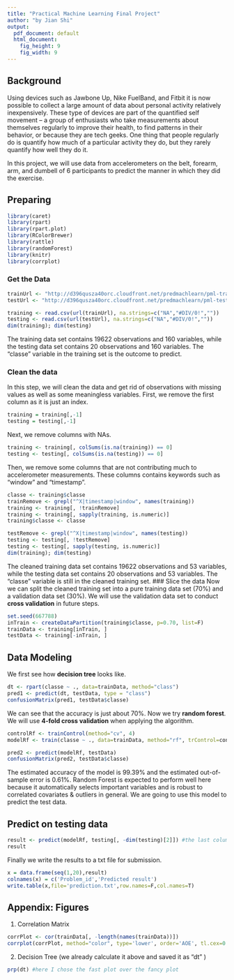 ```yaml
---
title: "Practical Machine Learning Final Project"
author: "by Jian Shi"
output:
  pdf_document: default
  html_document:
    fig_height: 9
    fig_width: 9
---
```


## Background  
Using devices such as Jawbone Up, Nike FuelBand, and Fitbit it is now possible to collect a large amount of data about personal activity relatively inexpensively. These type of devices are part of the quantified self movement – a group of enthusiasts who take measurements about themselves regularly to improve their health, to find patterns in their behavior, or because they are tech geeks. One thing that people regularly do is quantify how much of a particular activity they do, but they rarely quantify how well they do it.  

In this project, we will use data from accelerometers on the belt, forearm, arm, and dumbell of 6 participants to predict the manner in which they did the exercise.  

## Preparing  
```r
library(caret)
library(rpart)
library(rpart.plot)
library(RColorBrewer)
library(rattle)
library(randomForest)
library(knitr)
library(corrplot)
```
### Get the Data
```r
trainUrl <- "http://d396qusza40orc.cloudfront.net/predmachlearn/pml-training.csv"
testUrl <- "http://d396qusza40orc.cloudfront.net/predmachlearn/pml-testing.csv"

training <- read.csv(url(trainUrl), na.strings=c("NA","#DIV/0!",""))
testing <- read.csv(url(testUrl), na.strings=c("NA","#DIV/0!",""))
dim(training); dim(testing)
```  
The training data set contains 19622 observations and 160 variables, while the testing data set contains 20 observations and 160 variables. The "classe" variable in the training set is the outcome to predict. 

### Clean the data
In this step, we will clean the data and get rid of observations with missing values as well as some meaningless variables. First, we remove the first column as it is just an index.
```r
training = training[,-1]
testing = testing[,-1]
```
Next, we remove columns with NAs. 
```r
training <- training[, colSums(is.na(training)) == 0] 
testing <- testing[, colSums(is.na(testing)) == 0] 
```  
Then, we remove some columns that are not contributing much to accelerometer measurements. These columns contains keywords such as "window" and  "timestamp".
```r
classe <- training$classe
trainRemove <- grepl("^X|timestamp|window", names(training))
training <- training[, !trainRemove]
training <- training[, sapply(training, is.numeric)]
training$classe <- classe

testRemove <- grepl("^X|timestamp|window", names(testing))
testing <- testing[, !testRemove]
testing <- testing[, sapply(testing, is.numeric)]
dim(training); dim(testing)
```
The cleaned training data set contains 19622 observations and 53 variables, while the testing data set contains 20 observations and 53 variables. The "classe" variable is still in the cleaned training set.
### Slice the data
Now we can split the cleaned training set into a pure training data set (70%) and a validation data set (30%). We will use the validation data set to conduct **cross validation** in future steps.  
```r
set.seed(667788) 
inTrain <- createDataPartition(training$classe, p=0.70, list=F)
trainData <- training[inTrain, ]
testData <- training[-inTrain, ]
```
## Data Modeling
We first see how **decision tree** looks like.
```r
dt <- rpart(classe ~ ., data=trainData, method="class")
pred1 <- predict(dt, testData, type = "class")
confusionMatrix(pred1, testData$classe)
```
We can see that the accuracy is just about 70%. Now we try **random forest**. We will use **4-fold cross validation** when applying the algorithm.
```r
controlRf <- trainControl(method="cv", 4)
modelRf <- train(classe ~ ., data=trainData, method="rf", trControl=controlRf, ntree=250)

pred2 <- predict(modelRf, testData)
confusionMatrix(pred2, testData$classe)
```
The estimated accuracy of the model is 99.39% and the estimated out-of-sample error is 0.61%. Random Forest is expected to perform well here because it automatically selects important variables and is robust to correlated covariates & outliers in general. We are going to use this model to predict the test data.

## Predict on testing data
```r
result <- predict(modelRf, testing[, -dim(testing)[2]]) #the last column is problem_id
result
```
Finally we write the results to a txt file for submission.
```r
x = data.frame(seq(1,20),result)
colnames(x) = c('Problem_id','Predicted result')
write.table(x,file='prediction.txt',row.names=F,col.names=T)
```

## Appendix: Figures

1. Correlation Matrix   
```r
corrPlot <- cor(trainData[, -length(names(trainData))])
corrplot(corrPlot, method="color", type='lower', order='AOE', tl.cex=0.5)
```

2. Decision Tree (we already calculate it above and saved it as "dt" )
```r
prp(dt) #here I chose the fast plot over the fancy plot
```

